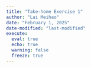 ```yaml
---
title: "Take-home Exercise 1"
author: "Lai Meihao"
date: "February 1, 2025"
date-modified: "last-modified"
execute: 
  eval: true
  echo: true
  warning: false
  freeze: true
---
```



